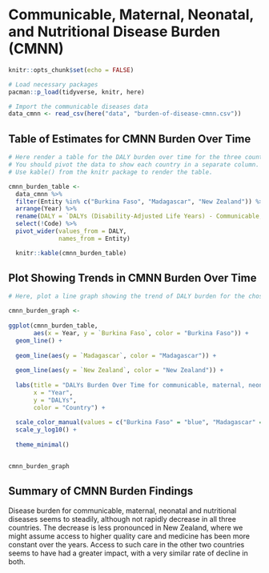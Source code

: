 # Communicable, Maternal, Neonatal, and Nutritional Disease Burden (CMNN)

```r
knitr::opts_chunk$set(echo = FALSE)
```


```r
# Load necessary packages
pacman::p_load(tidyverse, knitr, here)

# Import the communicable diseases data
data_cmnn <- read_csv(here("data", "burden-of-disease-cmnn.csv"))
```

## Table of Estimates for CMNN Burden Over Time

```r
# Here render a table for the DALY burden over time for the three countries 
# You should pivot the data to show each country in a separate column.
# Use kable() from the knitr package to render the table.

cmnn_burden_table <- 
  data_cmnn %>% 
  filter(Entity %in% c("Burkina Faso", "Madagascar", "New Zealand")) %>%
  arrange(Year) %>% 
  rename(DALY = `DALYs (Disability-Adjusted Life Years) - Communicable, maternal, neonatal, and nutritional diseases - Sex: Both - Age: Age-standardized (Rate)`) %>% 
  select(!Code) %>% 
  pivot_wider(values_from = DALY, 
              names_from = Entity)

  knitr::kable(cmnn_burden_table)


```

## Plot Showing Trends in CMNN Burden Over Time

```r
# Here, plot a line graph showing the trend of DALY burden for the chosen countries over time. You can use ggplot2 to create this plot. Each country's line should be a different color.

cmnn_burden_graph <-
  
ggplot(cmnn_burden_table, 
       aes(x = Year, y = `Burkina Faso`, color = "Burkina Faso")) +
  geom_line() +
  
  geom_line(aes(y = `Madagascar`, color = "Madagascar")) +
  
  geom_line(aes(y = `New Zealand`, color = "New Zealand")) +
  
  labs(title = "DALYs Burden Over Time for communicable, maternal, neonatal, and nutritional diseases",
       x = "Year",
       y = "DALYs",
       color = "Country") +
  
  scale_color_manual(values = c("Burkina Faso" = "blue", "Madagascar" = "green", "New Zealand" = "red")) +
  scale_y_log10() +
  
  theme_minimal()


cmnn_burden_graph

```

## Summary of CMNN Burden Findings

Disease burden for communicable, maternal, neonatal and nutritional diseases seems to steadily, although not rapidly decrease in all three countries. The decrease is less pronounced in New Zealand, where we might assume access to higher quality care and medicine has been more constant over the years. Access to such care in the other two countries seems to have had a greater impact, with a very similar rate of decline in both.



